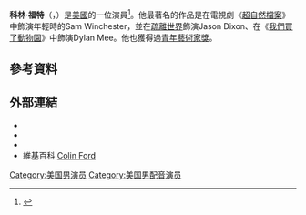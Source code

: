 {{noteTA
|G1=TV
|G2=Movie
}}
{{Infobox person
| name = 科林·福特<br />Colin Ford
| image = Colin Ford SDCC 2014 (cropped).jpg
| caption = 福特在2014年[[聖地亞哥國際漫畫展|聖地亞哥國際漫畫展]]
| birth_name =
| birth_date = {{Birth date and age|1996|9|12}}
| birth_place = 美國[[田納西州|田納西州]][[納士維|納士維]]
| occupation = 演員
| notable_works = 《[[我們買了動物園|我們買了動物園]]》<br />《[[天幕圍城|天幕圍城]]》<br />《[[傑克與夢幻島海盜|傑克與夢幻島海盜]]》（配音）（2011年–2013年）<br />《[[超自然檔案|超自然檔案]]》（2007年–2011年、2016年）
| years_active = 2001年–現在
}}
'''科林·福特'''（{{lang-en|'''Colin Ford'''}}，{{bd|1996年|9月12日}}）是[[美國|美國]]的一位演員<ref>{{Cite web |url=https://twitter.com/colinfordactor/status/378320143157182464 |title=Colin Ford}}</ref>。他最著名的作品是在電視劇《[[超自然檔案|超自然檔案]]》中飾演年輕時的Sam Winchester，並在[[疏離世界|疏離世界]]飾演Jason Dixon、在《[[我們買了動物園|我們買了動物園]]》中飾演Dylan Mee。他也獲得過[[青年藝術家獎|青年藝術家獎]]。

==參考資料==
{{reflist}}
==外部連結==
{{Commonscat|Colin Ford|科林·福特}}
* {{Official|http://www.colinfordactor.com}}
* {{IMDb name|1225406}}
* {{twitter|colinfordactor}}
* 維基百科 [https://en.wikipedia.org/wiki/Colin_Ford Colin Ford]
[[Category:美国男演员|Category:美国男演员]]
[[Category:美国男配音演员|Category:美国男配音演员]]